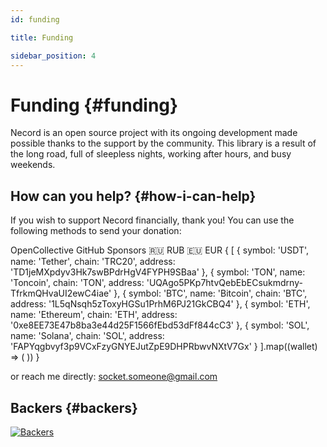 ```yaml
---
id: funding

title: Funding

sidebar_position: 4
---
```



# Funding {#funding}

Necord is an open source project with its ongoing development made possible thanks to the support by the community.
This library is a result of the long road, full of sleepless nights, working after hours, and busy weekends.

## How can you help? {#how-i-can-help}

If you wish to support Necord financially, thank you!
You can use the following methods to send your donation:

<FundingSection>
	<FundingSection.Item title="Become a backer or sponsor on" className="flex flex-wrap gap-2">
		<FundingSection.Button href="https://opencollective.com/necord" className={"bg-indigo-600 dark:bg-indigo-500"}>
			OpenCollective
		</FundingSection.Button>
		<FundingSection.Button href="https://github.com/sponsors/necordjs" className={"bg-gray-800! dark:bg-gray-700!"}>
			GitHub Sponsors
		</FundingSection.Button>
	</FundingSection.Item>
	<FundingSection.Item title="Donate with Tribute" className='flex flex-wrap gap-2'>
		<FundingSection.Button href="https://t.me/tribute/app?startapp=dqDg" className={"bg-red-500 dark:bg-red-600"}>
			🇷🇺 RUB
		</FundingSection.Button>
		<FundingSection.Button href="https://t.me/tribute/app?startapp=dqDh" className={"bg-blue-900 dark:bg-blue-500"}>
			🇪🇺 EUR
		</FundingSection.Button>
	</FundingSection.Item>
	<FundingSection.Item title="Donate with crypto" className='grid grid-cols-1 gap-2'>
		{
			[
				{
					symbol: 'USDT',
					name: 'Tether',
					chain: 'TRC20',
					address: 'TD1jeMXpdyv3Hk7swBPdrHgV4FYPH9SBaa'
				},
				{
					symbol: 'TON',
					name: 'Toncoin',
					chain: 'TON',
					address: 'UQAgo5PKp7htvQebEbECsukmdrny-TfrkmQHvaUI2ewC4iae'
				},
				{
					symbol: 'BTC',
					name: 'Bitcoin',
					chain: 'BTC',
					address: '1L5qNsqh5zToxyHGSu1PrhM6PJ21GkCBQ4'
				},
				{
					symbol: 'ETH',
					name: 'Ethereum',
					chain: 'ETH',
					address: '0xe8EE73E47b8ba3e44d25F1566fEbd53dFf844cC3'
				},
				{
					symbol: 'SOL',
					name: 'Solana',
					chain: 'SOL',
					address: 'FAPYqgbvyf3p9VCxFzyGNYEJutZpE9DHPRbwvNXtV7Gx'
				}
			].map((wallet) => (
				<FundingSection.CryptoWallet
					key={wallet.name}
					symbol={wallet.symbol}
					name={wallet.name}
					chain={wallet.chain}
					address={wallet.address}
					className={"bg-gray-800 dark:bg-gray-700"}
				/>
			))
		}
	</FundingSection.Item>
</FundingSection>

<p className="mt-4! text-sm text-gray-600 dark:text-gray-400">
	or reach me directly: <a href="mailto:socket.someone@gmail.com" className="text-red-500 hover:underline">socket.someone@gmail.com</a>
</p>

## Backers {#backers}

<a href="https://opencollective.com/necord" target="_blank">
	<img src="https://opencollective.com/necord/backers.svg?width=1000" alt="Backers" />
</a>
